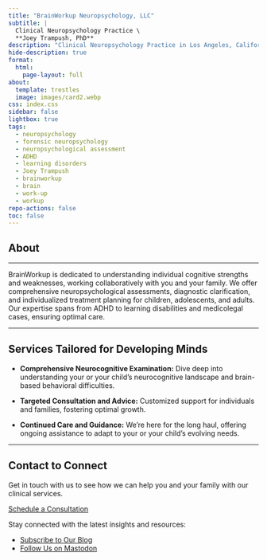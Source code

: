 ```yaml
---
title: "BrainWorkup Neuropsychology, LLC"
subtitle: | 
  Clinical Neuropsychology Practice \
  **Joey Trampush, PhD**
description: "Clinical Neuropsychology Practice in Los Angeles, California founded by Joey Trampush, PhD."
hide-description: true
format:
  html:
    page-layout: full
about:
  template: trestles
  image: images/card2.webp
css: index.css
sidebar: false
lightbox: true
tags:
  - neuropsychology
  - forensic neuropsychology
  - neuropsychological assessment
  - ADHD
  - learning disorders
  - Joey Trampush
  - brainworkup
  - brain
  - work-up
  - workup
repo-actions: false
toc: false
---
```


## About

--- 

BrainWorkup is dedicated to understanding individual cognitive strengths and
weaknesses, working collaboratively with you and your family. We offer
comprehensive neuropsychological assessments, diagnostic clarification, and individualized treatment planning
for children, adolescents, and adults. Our expertise spans from ADHD to learning
disabilities and medicolegal cases, ensuring optimal care.

---

## Services Tailored for Developing Minds

- **Comprehensive Neurocognitive Examination:** Dive deep into understanding
your or your child's neurocognitive landscape and brain-based behavioral difficulties.

- **Targeted Consultation and Advice:** Customized support for individuals and families, fostering optimal growth.

- **Continued Care and Guidance:** We're here for the long haul, offering
ongoing assistance to adapt to your or your child's evolving needs.


<!-- ## Meet Dr. Trampush

[Joey Trampush, PhD](docs/about/joey-trampush.qmd) is a compassionate and experienced clinical neuropsychologist dedicated to providing the highest quality care. Learn more about his expertise and approach. -->

<!-- **Recent Insights from Our Blog**

- **Unlocking Learning Potential: Strategies for ADHD**
- **The Neuropsychology of Resilience: Building Strength in Challenging Times**
- **Understanding Brain Development: A Guide for Parents** -->

---

## Contact to Connect

Get in touch with us to see how we can help you and your family with our
clinical services.

[Schedule a Consultation](docs/contact/index.qmd)

Stay connected with the latest insights and resources:

- [Subscribe to Our Blog](docs/blog/index.qmd)
- [Follow Us on Mastodon](https://fosstodon.org/@brainworkup)
